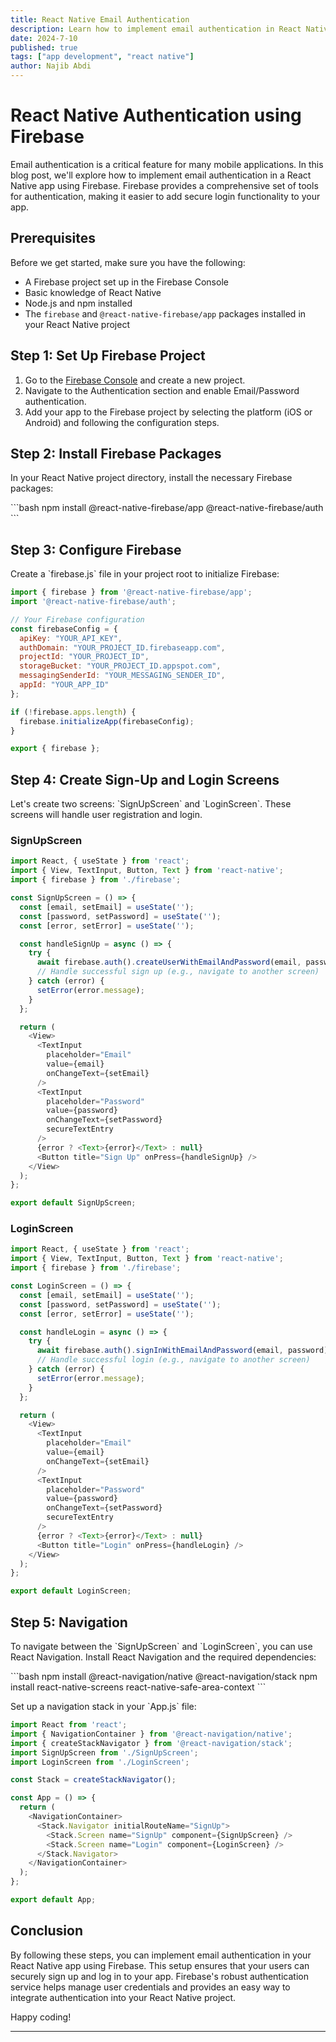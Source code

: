 ```yaml
---
title: React Native Email Authentication
description: Learn how to implement email authentication in React Native using Firebase.
date: 2024-7-10
published: true
tags: ["app development", "react native"]
author: Najib Abdi
---
```


# React Native Authentication using Firebase

Email authentication is a critical feature for many mobile applications. In this blog post, we'll explore how to implement email authentication in a React Native app using Firebase. Firebase provides a comprehensive set of tools for authentication, making it easier to add secure login functionality to your app.

## Prerequisites

Before we get started, make sure you have the following:

- A Firebase project set up in the Firebase Console
- Basic knowledge of React Native
- Node.js and npm installed
- The `firebase` and `@react-native-firebase/app` packages installed in your React Native project

## Step 1: Set Up Firebase Project

1. Go to the [Firebase Console](https://console.firebase.google.com/) and create a new project.
2. Navigate to the Authentication section and enable Email/Password authentication.
3. Add your app to the Firebase project by selecting the platform (iOS or Android) and following the configuration steps.

## Step 2: Install Firebase Packages

In your React Native project directory, install the necessary Firebase packages:

\`\`\`bash
npm install @react-native-firebase/app @react-native-firebase/auth
\`\`\`

## Step 3: Configure Firebase

Create a \`firebase.js\` file in your project root to initialize Firebase:

```javascript
import { firebase } from '@react-native-firebase/app';
import '@react-native-firebase/auth';

// Your Firebase configuration
const firebaseConfig = {
  apiKey: "YOUR_API_KEY",
  authDomain: "YOUR_PROJECT_ID.firebaseapp.com",
  projectId: "YOUR_PROJECT_ID",
  storageBucket: "YOUR_PROJECT_ID.appspot.com",
  messagingSenderId: "YOUR_MESSAGING_SENDER_ID",
  appId: "YOUR_APP_ID"
};

if (!firebase.apps.length) {
  firebase.initializeApp(firebaseConfig);
}

export { firebase };
```

## Step 4: Create Sign-Up and Login Screens

Let's create two screens: \`SignUpScreen\` and \`LoginScreen\`. These screens will handle user registration and login.

### SignUpScreen

```javascript
import React, { useState } from 'react';
import { View, TextInput, Button, Text } from 'react-native';
import { firebase } from './firebase';

const SignUpScreen = () => {
  const [email, setEmail] = useState('');
  const [password, setPassword] = useState('');
  const [error, setError] = useState('');

  const handleSignUp = async () => {
    try {
      await firebase.auth().createUserWithEmailAndPassword(email, password);
      // Handle successful sign up (e.g., navigate to another screen)
    } catch (error) {
      setError(error.message);
    }
  };

  return (
    <View>
      <TextInput
        placeholder="Email"
        value={email}
        onChangeText={setEmail}
      />
      <TextInput
        placeholder="Password"
        value={password}
        onChangeText={setPassword}
        secureTextEntry
      />
      {error ? <Text>{error}</Text> : null}
      <Button title="Sign Up" onPress={handleSignUp} />
    </View>
  );
};

export default SignUpScreen;
```

### LoginScreen

```javascript
import React, { useState } from 'react';
import { View, TextInput, Button, Text } from 'react-native';
import { firebase } from './firebase';

const LoginScreen = () => {
  const [email, setEmail] = useState('');
  const [password, setPassword] = useState('');
  const [error, setError] = useState('');

  const handleLogin = async () => {
    try {
      await firebase.auth().signInWithEmailAndPassword(email, password);
      // Handle successful login (e.g., navigate to another screen)
    } catch (error) {
      setError(error.message);
    }
  };

  return (
    <View>
      <TextInput
        placeholder="Email"
        value={email}
        onChangeText={setEmail}
      />
      <TextInput
        placeholder="Password"
        value={password}
        onChangeText={setPassword}
        secureTextEntry
      />
      {error ? <Text>{error}</Text> : null}
      <Button title="Login" onPress={handleLogin} />
    </View>
  );
};

export default LoginScreen;
```

## Step 5: Navigation

To navigate between the \`SignUpScreen\` and \`LoginScreen\`, you can use React Navigation. Install React Navigation and the required dependencies:

\`\`\`bash
npm install @react-navigation/native @react-navigation/stack
npm install react-native-screens react-native-safe-area-context
\`\`\`

Set up a navigation stack in your \`App.js\` file:

```javascript
import React from 'react';
import { NavigationContainer } from '@react-navigation/native';
import { createStackNavigator } from '@react-navigation/stack';
import SignUpScreen from './SignUpScreen';
import LoginScreen from './LoginScreen';

const Stack = createStackNavigator();

const App = () => {
  return (
    <NavigationContainer>
      <Stack.Navigator initialRouteName="SignUp">
        <Stack.Screen name="SignUp" component={SignUpScreen} />
        <Stack.Screen name="Login" component={LoginScreen} />
      </Stack.Navigator>
    </NavigationContainer>
  );
};

export default App;
```

## Conclusion

By following these steps, you can implement email authentication in your React Native app using Firebase. This setup ensures that your users can securely sign up and log in to your app. Firebase's robust authentication service helps manage user credentials and provides an easy way to integrate authentication into your React Native project.

Happy coding!

---

